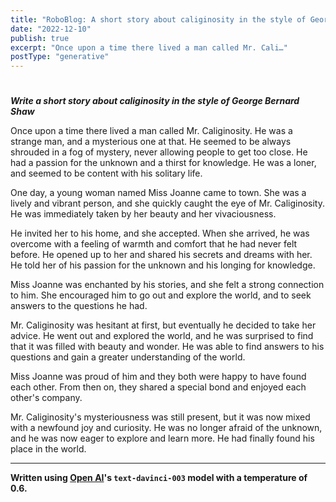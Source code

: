 ```yaml
---
title: "RoboBlog: A short story about caliginosity in the style of George Bernard Shaw"
date: "2022-12-10"
publish: true
excerpt: "Once upon a time there lived a man called Mr. Cali…"
postType: "generative"
---
```

#

***Write a short story about caliginosity in the style of George Bernard Shaw***

Once upon a time there lived a man called Mr. Caliginosity. He was a strange man, and a mysterious one at that. He seemed to be always shrouded in a fog of mystery, never allowing people to get too close. He had a passion for the unknown and a thirst for knowledge. He was a loner, and seemed to be content with his solitary life.

One day, a young woman named Miss Joanne came to town. She was a lively and vibrant person, and she quickly caught the eye of Mr. Caliginosity. He was immediately taken by her beauty and her vivaciousness.

He invited her to his home, and she accepted. When she arrived, he was overcome with a feeling of warmth and comfort that he had never felt before. He opened up to her and shared his secrets and dreams with her. He told her of his passion for the unknown and his longing for knowledge.

Miss Joanne was enchanted by his stories, and she felt a strong connection to him. She encouraged him to go out and explore the world, and to seek answers to the questions he had.

Mr. Caliginosity was hesitant at first, but eventually he decided to take her advice. He went out and explored the world, and he was surprised to find that it was filled with beauty and wonder. He was able to find answers to his questions and gain a greater understanding of the world.

Miss Joanne was proud of him and they both were happy to have found each other. From then on, they shared a special bond and enjoyed each other's company.

Mr. Caliginosity's mysteriousness was still present, but it was now mixed with a newfound joy and curiosity. He was no longer afraid of the unknown, and he was now eager to explore and learn more. He had finally found his place in the world.

---
**Written using [Open AI](https://openai.com/)'s `text-davinci-003` model with a temperature of 0.6.**
